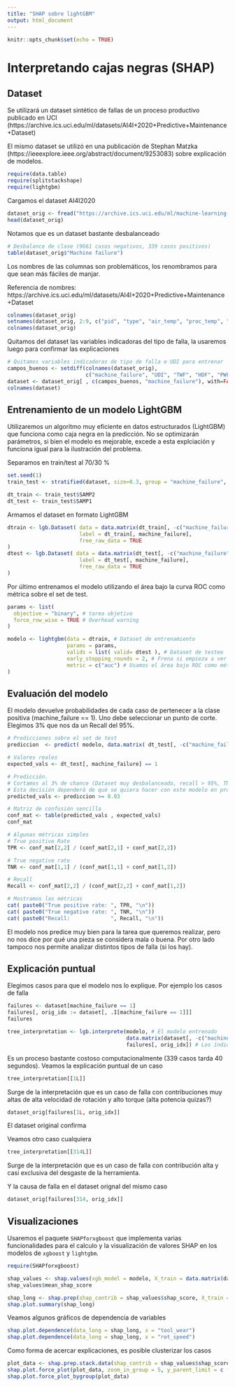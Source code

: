 ```yaml
---
title: "SHAP sobre lightGBM"
output: html_document
---
```


```r
knitr::opts_chunk$set(echo = TRUE)
```

# Interpretando cajas negras (SHAP)

## Dataset

Se utilizará un dataset sintético de fallas de un proceso productivo publicado en UCI
(https://archive.ics.uci.edu/ml/datasets/AI4I+2020+Predictive+Maintenance+Dataset)

El mismo dataset se utilizó en una publicación de Stephan Matzka (https://ieeexplore.ieee.org/abstract/document/9253083) sobre explicación de modelos.

```r
require(data.table)
require(splitstackshape)
require(lightgbm)
```

Cargamos el dataset AI4I2020

```r
dataset_orig <- fread("https://archive.ics.uci.edu/ml/machine-learning-databases/00601/ai4i2020.csv")
head(dataset_orig)
```

Notamos que es un dataset bastante desbalanceado

```r
# Desbalance de clase (9661 casos negativos, 339 casos positivos)
table(dataset_orig$"Machine failure")
```

Los nombres de las columnas son problemáticos, los renombramos para que sean 
más fáciles de manjar.

Referencia de nombres: https://archive.ics.uci.edu/ml/datasets/AI4I+2020+Predictive+Maintenance+Dataset
```r
colnames(dataset_orig)
setnames(dataset_orig, 2:9, c("pid", "type", "air_temp", "proc_temp", "rot_speed", "torque", "tool_wear", "machine_failure"))
colnames(dataset_orig)
```

Quitamos del dataset las variables indicadoras del tipo de falla, la usaremos
luego para confirmar las explicaciones
```r
# Quitamos variables indicadoras de tipo de falla e UDI para entrenar
campos_buenos <- setdiff(colnames(dataset_orig),
                         c("machine_failure", "UDI", "TWF", "HDF", "PWF", "OSF", "RNF"))
dataset <- dataset_orig[ , c(campos_buenos, "machine_failure"), with=FALSE]
colnames(dataset)
```

## Entrenamiento de un modelo LightGBM

Utilizaremos un algoritmo muy eficiente en datos estructurados (LightGBM) que
funciona como caja negra en la predicción. No se optimizarán parámetros, si bien
el modelo es mejorable, excede a esta explciación y funciona igual para la 
ilustración del problema.

Separamos en train/test al 70/30 %
```r
set.seed(1)
train_test <- stratified(dataset, size=0.3, group = "machine_failure", bothSets=TRUE)

dt_train <- train_test$SAMP2
dt_test <- train_test$SAMP1
```

Armamos el dataset en formato LightGBM
```r
dtrain <- lgb.Dataset( data = data.matrix(dt_train[, -c("machine_failure")]),
                       label = dt_train[, machine_failure],
                       free_raw_data = TRUE
)
dtest <- lgb.Dataset( data = data.matrix(dt_test[, -c("machine_failure")]),
                       label = dt_test[, machine_failure],
                       free_raw_data = TRUE
)
```

Por último entrenamos el modelo utilizando el área bajo la curva ROC como
métrica sobre el set de test.
```r
params <- list(
  objective = "binary", # tarea objetivo
  force_row_wise = TRUE # Overhead warning
)

modelo <- lightgbm(data = dtrain, # Dataset de entrenamiento
                   params = params,
                   valids = list( valid= dtest ), # Dataset de testeo
                   early_stopping_rounds = 2, # Frena si empieza a ver overfitting
                   metric = c("auc") # Usamos el área bajo ROC como métrica    
)
```

## Evaluación del modelo
El modelo devuelve probabilidades de cada caso de pertenecer a la clase
positiva (machine_failure == 1). Uno debe seleccionar un punto de corte.
Elegimos 3% que nos da un Recall del 95%.
```r
# Predicciones sobre el set de test
prediccion  <- predict( modelo, data.matrix( dt_test[, -c("machine_failure")]),  )

# Valores reales
expected_vals <- dt_test[, machine_failure] == 1

# Predicción.
# Cortamos al 3% de chance (Dataset muy desbalanceado, recall > 95%, TNR > 99.8%)
# Esta decisión dependerá de qué se quiera hacer con este modelo en producción.
predicted_vals <- prediccion >= 0.03

# Matriz de confusión sencilla
conf_mat <- table(predicted_vals , expected_vals)
conf_mat

# Algunas métricas simples
# True positive Rate
TPR <- conf_mat[2,2] / (conf_mat[2,1] + conf_mat[2,2])

# True negative rate
TNR <- conf_mat[1,1] / (conf_mat[1,1] + conf_mat[1,2])

# Recall
Recall <- conf_mat[2,2] / (conf_mat[2,2] + conf_mat[1,2])

# Mostramos las métricas
cat( paste0("True positive rate: ", TPR, "\n"))
cat( paste0("True negative rate: ", TNR, "\n"))
cat( paste0("Recall:             ", Recall, "\n"))
```

El modelo nos predice muy bien para la tarea que queremos realizar, pero no
nos dice por qué una pieza se considera mala o buena. Por otro lado tampoco nos
permite analizar distintos tipos de falla (si los hay).


## Explicación puntual

Elegimos casos para que el modelo nos lo explique. Por ejemplo los casos de falla
```r
failures <- dataset[machine_failure == 1]
failures[, orig_idx := dataset[, .I[machine_failure == 1]]]
failures
```

```r
tree_interpretation <- lgb.interprete(modelo, # El modelo entrenado
                                      data.matrix(dataset[, -c("machine_failure")]), # Los datos sobre los que queremos explicar
                                      failures[, orig_idx]) # Los índices de los casos que queremos explicar
```

Es un proceso bastante costoso computacionalmente (339 casos tarda 40 segundos).
Veamos la explicación puntual de un caso
```r
tree_interpretation[[1L]]
```
Surge de la interpretación que es un caso de falla con contribuciones muy altas de
alta velocidad de rotación y alto torque (alta potencia quizas?)

```r
dataset_orig[failures[1L, orig_idx]]
```
El dataset original confirma

Veamos otro caso cualquiera
```r
tree_interpretation[[314L]]
```
Surge de la interpretación que es un caso de falla con contribución alta y casi
exclusiva del desgaste de la herramienta.

Y la causa de falla en el dataset orignal del mismo caso
```r
dataset_orig[failures[314, orig_idx]]
```

## Visualizaciones

Usaremos el paquete `SHAPforxgboost` que implementa varias funcionalidades
para el calculo y la visualización de valores SHAP en los modelos de
`xgboost` y `lightgbm`.
```r
require(SHAPforxgboost)
```

```r
shap_values <- shap.values(xgb_model = modelo, X_train = data.matrix(dataset[, -c("machine_failure")]))
shap_values$mean_shap_score
```
```r
shap_long <- shap.prep(shap_contrib = shap_values$shap_score, X_train = data.matrix(dataset[, -c("machine_failure")]))
shap.plot.summary(shap_long)
```

Veamos algunos gráficos de dependencia de variables
```r
shap.plot.dependence(data_long = shap_long, x = "tool_wear")
shap.plot.dependence(data_long = shap_long, x = "rot_speed")
```

Como forma de acercar explicaciones, es posible clusterizar los casos
```r
plot_data <- shap.prep.stack.data(shap_contrib = shap_values$shap_score, top_n = 4, n_groups = 8)
shap.plot.force_plot(plot_data, zoom_in_group = 5, y_parent_limit = c (-2,2))
shap.plot.force_plot_bygroup(plot_data)
```